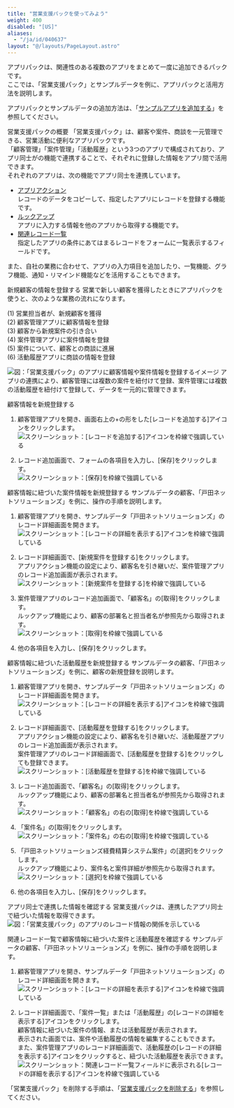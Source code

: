 ```yaml
---
title: "営業支援パックを使ってみよう"
weight: 400
disabled: "[US]"
aliases:
  - "/ja/id/040637"
layout: "@/layouts/PageLayout.astro"
---
```




アプリパックは、関連性のある複数のアプリをまとめて一度に追加できるパックです。  
ここでは、「営業支援パック」とサンプルデータを例に、アプリパックと活用方法を説明します。

<Reference>

アプリパックとサンプルデータの追加方法は、「[サンプルアプリを追加する](/k/ja/id/040622.html)」を参照してください。


</Reference>

<Heading id="create_app_sales_pack_10">営業支援パックの概要</Heading>
「営業支援パック」は、顧客や案件、商談を一元管理できる、営業活動に便利なアプリパックです。  
「顧客管理」「案件管理」「活動履歴」という3つのアプリで構成されており、アプリ同士が<Kintone />の機能で連携することで、それぞれに登録した情報をアプリ間で活用できます。  
それぞれのアプリは、次の機能でアプリ同士を連携しています。

* [アプリアクション](/k/ja/id/040488.html)  
  レコードのデータをコピーして、指定したアプリにレコードを登録する機能です。
* [ルックアップ](/k/ja/id/040549.html)  
  アプリに入力する情報を他のアプリから取得する機能です。
* [関連レコード一覧](/k/ja/id/040553.html)  
  指定したアプリの条件にあてはまるレコードをフォームに一覧表示するフィールドです。

また、自社の業務に合わせて、アプリの入力項目を追加したり、一覧機能、グラフ機能、通知・リマインド機能などを活用することもできます。

<Heading id="create_app_sales_pack_20">新規顧客の情報を登録する</Heading>
営業で新しい顧客を獲得したときにアプリパックを使うと、次のような業務の流れになります。

(1) 営業担当者が、新規顧客を獲得  
(2) 顧客管理アプリに顧客情報を登録  
(3) 顧客から新規案件の引き合い  
(4) 案件管理アプリに案件情報を登録  
(5) 案件について、顧客との商談に進展  
(6) 活動履歴アプリに商談の情報を登録

<Img src="/k/kintone/img-ja/sales_pack_img01.png" alt="図：「営業支援パック」のアプリに顧客情報や案件情報を登録するイメージ" />  
アプリの連携により、顧客管理には複数の案件を紐付けて登録、案件管理には複数の活動履歴を紐付けて登録して、データを一元的に管理できます。

<Heading level={3} id="create_app_sales_pack_2010">顧客情報を新規登録する</Heading>
1. 顧客管理アプリを開き、画面右上の+の形をした[レコードを追加する]アイコンをクリックします。  
   <Img src="/k/kintone/img-ja/sales_pack_img02.png" alt="スクリーンショット：[レコードを追加する]アイコンを枠線で強調している" />

1. レコード追加画面で、フォームの各項目を入力し、[保存]をクリックします。  
   <Img src="/k/kintone/img-ja/sales_pack_img03.png" alt="スクリーンショット：[保存]を枠線で強調している" />

<Heading level={3} id="create_app_sales_pack_2020">顧客情報に紐づいた案件情報を新規登録する</Heading>
サンプルデータの顧客、「戸田ネットソリューションズ」を例に、操作の手順を説明します。

1. 顧客管理アプリを開き、サンプルデータ「戸田ネットソリューションズ」のレコード詳細画面を開きます。  
   <Img src="/k/kintone/img-ja/sales_pack_img04.png" alt="スクリーンショット：[レコードの詳細を表示する]アイコンを枠線で強調している" />

1. レコード詳細画面で、[新規案件を登録する]をクリックします。  
  アプリアクション機能の設定により、顧客名を引き継いだ、案件管理アプリのレコード追加画面が表示されます。  
   <Img src="/k/kintone/img-ja/sales_pack_img05.png" alt="スクリーンショット：[新規案件を登録する]を枠線で強調している" />

1. 案件管理アプリのレコード追加画面で、「顧客名」の[取得]をクリックします。  
  ルックアップ機能により、顧客の部署名と担当者名が参照先から取得されます。  
   <Img src="/k/kintone/img-ja/sales_pack_img06.png" alt="スクリーンショット：[取得]を枠線で強調している" />

1. 他の各項目を入力し、[保存]をクリックします。

<Heading level={3} id="create_app_sales_pack_2030">顧客情報に紐づいた活動履歴を新規登録する</Heading>
サンプルデータの顧客、「戸田ネットソリューションズ」を例に、顧客の新規登録を説明します。

1. 顧客管理アプリを開き、サンプルデータ「戸田ネットソリューションズ」のレコード詳細画面を開きます。  
   <Img src="/k/kintone/img-ja/sales_pack_img07.png" alt="スクリーンショット：[レコードの詳細を表示する]アイコンを枠線で強調している" />

1. レコード詳細画面で、[活動履歴を登録する]をクリックします。  
  アプリアクション機能の設定により、顧客名を引き継いだ、活動履歴アプリのレコード追加画面が表示されます。  
  案件管理アプリのレコード詳細画面で、[活動履歴を登録する]をクリックしても登録できます。  
   <Img src="/k/kintone/img-ja/sales_pack_img08.png" alt="スクリーンショット：[活動履歴を登録する]を枠線で強調している" />

1. レコード追加画面で、「顧客名」の[取得]をクリックします。  
  ルックアップ機能により、顧客の部署名と担当者名が参照先から取得されます。  
   <Img src="/k/kintone/img-ja/sales_pack_img09.png" alt="スクリーンショット：「顧客名」の右の[取得]を枠線で強調している" />

1. 「案件名」の[取得]をクリックします。
   <Img src="/k/kintone/img-ja/sales_pack_img10.png" alt="スクリーンショット：「案件名」の右の[取得]を枠線で強調している" />

1. 「戸田ネットソリューションズ経費精算システム案件」の[選択]をクリックします。  
  ルックアップ機能により、案件名と案件詳細が参照先から取得されます。  
   <Img src="/k/kintone/img-ja/sales_pack_img11.png" alt="スクリーンショット：[選択]を枠線で強調している" />

1. 他の各項目を入力し、[保存]をクリックします。

<Heading id="create_app_sales_pack_30">アプリ同士で連携した情報を確認する</Heading>
営業支援パックは、連携したアプリ同士で紐づいた情報を取得できます。  
<Img src="/k/kintone/img-ja/sales_pack_img12.png" alt="図：「営業支援パック」のアプリのレコード情報の関係を示している" />

<Heading level={3} id="create_app_sales_pack_3010">関連レコード一覧で顧客情報に紐づいた案件と活動履歴を確認する</Heading>
サンプルデータの顧客、「戸田ネットソリューションズ」を例に、操作の手順を説明します。

1. 顧客管理アプリを開き、サンプルデータ「戸田ネットソリューションズ」のレコード詳細画面を開きます。  
   <Img src="/k/kintone/img-ja/sales_pack_img13.png" alt="スクリーンショット：[レコードの詳細を表示する]アイコンを枠線で強調している" />

1. レコード詳細画面で、「案件一覧」または「活動履歴」の[レコードの詳細を表示する]アイコンをクリックします。  
  顧客情報に紐づいた案件の情報、または活動履歴が表示されます。  
  表示された画面では、案件や活動履歴の情報を編集することもできます。  
  また、案件管理アプリのレコード詳細画面で、活動履歴の[レコードの詳細を表示する]アイコンをクリックすると、紐づいた活動履歴を表示できます。  
   <Img src="/k/kintone/img-ja/sales_pack_img14.png" alt="スクリーンショット：関連レコード一覧フィールドに表示される[レコードの詳細を表示する]アイコンを枠線で強調している" />

<Reference>

「営業支援パック」を削除する手順は、「[営業支援パックを削除する](/k/ja/id/040634.html)」を参照してください。


</Reference>
